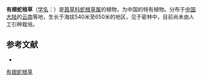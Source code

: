 {{Speciesbox
| name = 有翅蛇根草
| status = 
| status_system = 
| image =
| genus = Ophiorrhiza
| species = alata
| authority = Craib
}}

'''有翅蛇根草'''（[[学名|学名]]：{{lang|la|''Ophiorrhiza alata''}}）是[[茜草科|茜草科]][[蛇根草属|蛇根草属]]的植物，为中国的特有植物。分布于[[中国大陆|中国大陆]]的[[云南|云南]]等地，生长于海拔540米至650米的地区，见于密林中，目前尚未由人工引种栽培。

== 参考文献 ==
<div class="references-small">
* {{cite web| url =http://www.bioinfo.cn/db05/KmzwSpecies.php?action=view&id=19951| title =有翅蛇根草| work =《中国高等植物数据库全库》| publisher =中国科学院微生物研究所| author =昆明植物研究所| accessdate =2009-02-25| deadurl =yes| archiveurl =https://web.archive.org/web/20160305051445/http://www.bioinfo.cn/db05/KmzwSpecies.php?action=view&id=19951| archivedate =2016-03-05}}
</div>
{{Taxonbar|from=Q11092204}}

[[Category:蛇根草属|有翅蛇根草]]


{{植物小作品}}